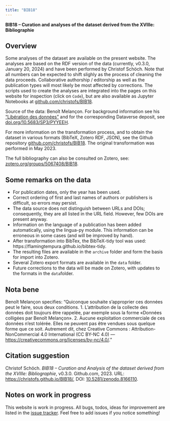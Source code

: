 ```yaml
---
title: "BIB18"
---
```


**BIB18 – Curation and analyses of the dataset derived from the XVIIIe: Bibliographie**


## Overview 

Some analyses of the dataset are available on the present website. The analyses are based on the RDF version of the data (currently, v0.3.0, January 20, 2024) and have been performed by Christof Schöch. Note that all numbers can be expected to shift slighly as the process of cleaning the data proceeds. Collaborative authorship / editorship as well as the publication types will most likely be most affected by corrections. The scripts used to create the analyses are integrated into the pages on this website for inspection (click on `Code`), but are also available as Jupyter Notebooks at [github.com/christofs/BIB18](https://github.com/christofs/BIB18).

Source of the data: Benoît Melançon. For background information see his ["Libération des données"](https://benoitmelancon.quebec/xviii/donnees_biblios_1_550.html) and for the corresponding Dataverse deposit, see [doi.org/10.5683/SP3/PYYEEH](https://doi.org/10.5683/SP3/PYYEEH). 

For more information on the transformation process, and to obtain the dataset in various formats (BibTeX, Zotero RDF, JSON), see the Github repository [github.com/christofs/BIB18](https://github.com/christofs/BIB18). The original transformation was performed in May 2023. 

The full bibliography can also be consulted on Zotero, see: [zotero.org/groups/5067408/BIB18](https://www.zotero.org/groups/5067408/BIB18).


## Some remarks on the data

- For publication dates, only the year has been used.
- Correct ordering of first and last names of authors or publishers is difficult, so errors may persist. 
- The data source does not distinguish between URLs and DOIs; consequently, they are all listed in the URL field. However, few DOIs are present anyway.
- Information on the language of a publication has been added automatically, using the lingua-py module. This information can be erroneous in some cases (and will be improved by hand).
- After transformation into BibTex, the BibTeX-tidy tool was used: https://flamingtempura.github.io/bibtex-tidy.
- The resulting files are available in the `archive` folder and form the basis for import into Zotero. 
- Several Zotero export formats are available in the `data` folder.
- Future corrections to the data will be made on Zotero, with updates to the formats in the `data`folder. 


## Nota bene

Benoît Melançon specifies: "Quiconque souhaite s’approprier ces données peut le faire, sous deux conditions. 1. L’attribution de la collecte des données doit toujours être rappelée, par exemple sous la forme «Données colligées par Benoît Melançon». 2. Aucune exploitation commerciale de ces données n’est tolérée. Elles ne peuvent pas être vendues sous quelque forme que ce soit. Autrement dit, chez Creative Commons : Attribution-NonCommercial 4.0 International (CC BY-NC 4.0) — [https://creativecommons.org/licenses/by-nc/4.0/](https://creativecommons.org/licenses/by-nc/4.0/)."


## Citation suggestion 

Christof Schöch. *BIB18 – Curation and Analysis of the dataset derived from the XVIIIe: Bibliographie*, v0.3.0. Github.com, 2023. URL: [https://christofs.github.io/BIB18/](https://christofs.github.io/BIB18/), DOI: [10.5281/zenodo.8166110](https://doi.org/10.5281/zenodo.8166110). 


## Notes on work in progress 

This website is work in progress. All bugs, todos, ideas for improvement are listed in the [issue tracker](https://github.com/christofs/BIB18/issues). Feel free to add issues if you notice something! 


